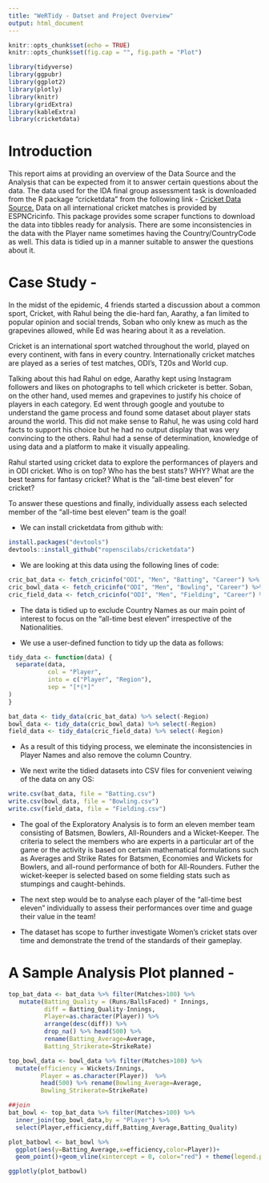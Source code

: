 ---
title: "WeRTidy - Datset and Project Overview"
output: html_document
---

```{r setup, include=FALSE}
knitr::opts_chunk$set(echo = TRUE)
knitr::opts_chunk$set(fig.cap = "", fig.path = "Plot")
```

```{r Libraries, warning=FALSE, echo=FALSE, message=FALSE}
library(tidyverse)
library(ggpubr)
library(ggplot2)
library(plotly)
library(knitr)
library(gridExtra)
library(kableExtra)
library(cricketdata)
```

# Introduction
This report aims at providing an overview of the Data Source and the Analysis that can be expected from it to answer certain questions about the data. The data used for the IDA final group assessment task is downloaded from the R package "cricketdata" from the following link - [Cricket Data Source.](https://docs.ropensci.org/cricketdata/) Data on all international cricket matches is provided by ESPNCricinfo. This package provides some scraper functions to download the data into tibbles ready for analysis. There are some inconsistencies in the data with the Player name sometimes having the Country/CountryCode as well. This data is tidied up in a manner suitable to answer the questions about it.

# Case Study -

In the midst of the epidemic, 4 friends started a discussion about a common sport, Cricket, with Rahul being the die-hard fan, Aarathy, a fan limited to popular opinion and social trends, Soban who only knew as much as the grapevines allowed, while Ed was hearing about it as a revelation.

Cricket is an international sport watched throughout the world, played on every continent, with fans in every country. Internationally cricket matches are played as a series of test matches, ODI’s, T20s and World cup.  

Talking about this had Rahul on edge, Aarathy kept using Instagram followers and likes on photographs to tell which cricketer is better. Soban, on the other hand, used memes and grapevines to justify his choice of players in each category. Ed went through google and youtube to understand the game process and found some dataset about player stats around the world. This did not make sense to Rahul, he was using cold hard facts to support his choice but he had no output display that was very convincing to the others. Rahul had a sense of determination, knowledge of using data and a platform to make it visually appealing. 

Rahul started using cricket data to explore the performances of players and in ODI cricket. Who is on top? Who has the best stats? WHY? What are the best teams for fantasy cricket? What is the "all-time best eleven" for cricket?

To answer these questions and finally, individually assess each selected member of the "all-time best eleven" team is the goal!


- We can install cricketdata from github with:
```{r GitHubData, eval=FALSE, warning=FALSE, echo=TRUE}
install.packages("devtools")
devtools::install_github("ropenscilabs/cricketdata")
```

- We are looking at this data using the following lines of code:
```{r Data, cache=TRUE, warning=FALSE}
cric_bat_data <- fetch_cricinfo("ODI", "Men", "Batting", "Career") %>% select(-Country)
cric_bowl_data <- fetch_cricinfo("ODI", "Men", "Bowling", "Career") %>% select(-Country)
cric_field_data <- fetch_cricinfo("ODI", "Men", "Fielding", "Career") %>% select(-Country)
```

- The data is tidied up to exclude Country Names as our main point of interest to focus on the "all-time best eleven" irrespective of the Nationalities.

- We use a user-defined function to tidy up the data as follows:
```{r Tidying, echo=TRUE, message=FALSE, warning=FALSE}
tidy_data <- function(data) {
  separate(data,
           col = "Player",
           into = c("Player", "Region"),
           sep = "[*(*]"
)
}

bat_data <- tidy_data(cric_bat_data) %>% select(-Region)
bowl_data <- tidy_data(cric_bowl_data) %>% select(-Region)
field_data <- tidy_data(cric_field_data) %>% select(-Region)
```

- As a result of this tidying process, we eleminate the inconsistencies in Player Names and also remove the column Country.

- We next write the tidied datasets into CSV files for convenient veiwing of the data on any OS:
```{r WriteCSV}
write.csv(bat_data, file = "Batting.csv")
write.csv(bowl_data, file = "Bowling.csv")
write.csv(field_data, file = "Fielding.csv")
```

- The goal of the Exploratory Analysis is to form an eleven member team consisting of Batsmen, Bowlers, All-Rounders and a Wicket-Keeper. The criteria to select the members who are experts in a particular art of the game or the activity is based on certain mathematical formulations such as Averages and Strike Rates for Batsmen, Economies and Wickets for Bowlers, and all-round performance of both for All-Rounders. Futher the wicket-keeper is selected based on some fielding stats such as stumpings and caught-behinds.

- The next step would be to analyse each player of the "all-time best eleven" individually to assess their performances over time and guage their value in the team!

- The dataset has scope to further investigate Women's cricket stats over time and demonstrate the trend of the standards of their gameplay.

# A Sample Analysis Plot planned -

```{r Calculate, echo=FALSE}
top_bat_data <- bat_data %>% filter(Matches>100) %>% 
   mutate(Batting_Quality = (Runs/BallsFaced) * Innings,
          diff = Batting_Quality-Innings,
          Player=as.character(Player)) %>% 
          arrange(desc(diff)) %>%
          drop_na() %>% head(500) %>%
          rename(Batting_Average=Average,
          Batting_Strikerate=StrikeRate)

top_bowl_data <- bowl_data %>% filter(Matches>100) %>% 
  mutate(efficiency = Wickets/Innings,
         Player = as.character(Player))  %>%
         head(500) %>% rename(Bowling_Average=Average,
         Bowling_Strikerate=StrikeRate)
```


```{r PlotBatBowl, echo=FALSE}
##join
bat_bowl <- top_bat_data %>% filter(Matches>100) %>% 
  inner_join(top_bowl_data,by = "Player") %>% 
  select(Player,efficiency,diff,Batting_Average,Batting_Quality) 

plot_batbowl <- bat_bowl %>% 
  ggplot(aes(y=Batting_Average,x=efficiency,color=Player))+
  geom_point()+geom_vline(xintercept = 0, color="red") + theme(legend.position = "none")

ggplotly(plot_batbowl)
```



